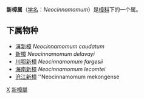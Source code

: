 {{Automatic taxobox
| taxon = Neocinnamomum
| authority = 
| image = Neocinnamomum delavayi - Kunming Botanical Garden - DSC02912.JPG
| image_caption = [[Neocinnamomum_delavayi|Neocinnamomum delavayi]]
| subdivision_ranks = [[物種|品種]]
| subdivision = 
*''Neocinnamomum delavayi''  	[[新樟|新樟]]  	 
*''Neocinnamomum hainanianum''
}}

'''新樟属'''（[[学名|学名]]：''Neocinnamomum''）是[[樟科|樟科]]下的一个属。

==下属物种==
* [[滇新樟|滇新樟]] ''Neocinnamomum caudatum''
* [[新樟|新樟]] ''Neocinnamomum delavayi''
* [[川鄂新樟|川鄂新樟]] ''Neocinnamomum fargesii''
* [[海南新樟|海南新樟]] ''Neocinnamomum lecomtei''
* [[沧江新樟|沧江新樟]] ''Neocinnamomum mekongense

{{Taxonbar|from=Q856257}}

[[Category:樟科|X]]
[[Category:新樟屬|]]